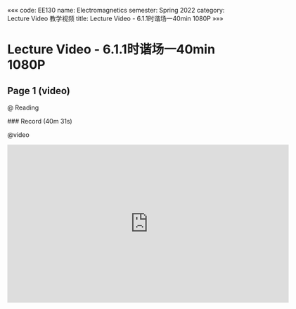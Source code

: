 «««
code: EE130
name: Electromagnetics
semester: Spring 2022
category: Lecture Video 教学视频
title: Lecture Video - 6.1.1时谐场一40min 1080P
»»»

# Lecture Video - 6.1.1时谐场一40min 1080P

## Page 1 (video)

@ Reading

<div class="markdown-body">
### Record (40m 31s)
</div>

@video

<iframe src="https://sbbrisk.com/e/jcmqexe2rlqr.html" frameborder=0 marginwidth=0 marginheight=0 scrolling=no width=640 height=360 allowfullscreen></iframe>
